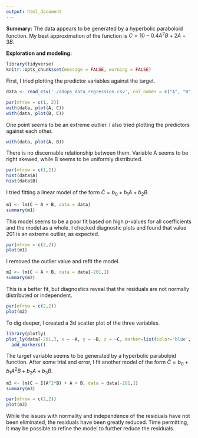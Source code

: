 ```yaml
---
output: html_document
---
```


**Summary:** The data appears to be generated by a hyperbolic paraboloid function. My best approximation of the function is $C = 10 - 0.4A^2B + 2A - 3B$.

**Exploration and modeling:**
```r
library(tidyverse)
knitr::opts_chunk$set(message = FALSE, warning = FALSE)
```

First, I tried plotting the predictor variables against the target.

```r
data <- read_csv('./adops_data_regression.csv', col_names = c("A", "B", "C"))

par(mfrow = c(1, 2))
with(data, plot(A, C))
with(data, plot(B, C))
```

One point seems to be an extreme outlier. I also tried plotting the predictors against each other.

```r
with(data, plot(A, B))
```

There is no discernable relationship between them. Variable A seems to be right skewed, while B seems to be uniformly distributed.

```r
par(mfrow = c(1,2))
hist(data$A)
hist(data$B)
```

I tried fitting a linear model of the form $\hat{C} = b_0 + b_1 A + b_2 B$.

```r
m1 <- lm(C ~ A + B, data = data)
summary(m1)
```

This model seems to be a poor fit based on high p-values for all coefficients and the model as a whole. I checked diagnostic plots and found that value 201 is an extreme outlier, as expected.

```r
par(mfrow = c(2,2))
plot(m1)
```

I removed the outlier value and refit the model.

```r
m2 <- lm(C ~ A + B, data = data[-201,])
summary(m2)
```

This is a better fit, but diagnostics reveal that the residuals are not normally distributed or independent.

```r
par(mfrow = c(2,2))
plot(m2)
```

To dig deeper, I created a 3d scatter plot of the three variables.

```r
library(plotly)
plot_ly(data[-201,], x = ~A, y = ~B, z = ~C, marker=list(color='blue', size=2)) %>%
  add_markers()
```

The target variable seems to be generated by a hyperbolic paraboloid function. After some trial and error, I fit another model of the form $\hat{C} = b_0 + b_1 A^2  B + b_2 A + b_3 B$.

```r
m3 <- lm(C ~ I(A^2*B) + A + B, data = data[-201,])
summary(m3)
```

```r
par(mfrow = c(2,2))
plot(m3)
```

While the issues with normality and independence of the residuals have not been eliminated, the residuals have been greatly reduced. Time permitting, it may be possible to refine the model to further reduce the residuals.